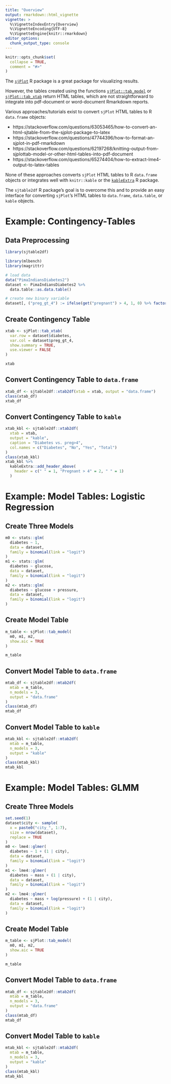 ```yaml
---
title: "Overview"
output: rmarkdown::html_vignette
vignette: >
  %\VignetteIndexEntry{Overview}
  %\VignetteEncoding{UTF-8}
  %\VignetteEngine{knitr::rmarkdown}
editor_options: 
  chunk_output_type: console
---
```


```r
knitr::opts_chunk$set(
  collapse = TRUE,
  comment = "#>"
)
```

The [`sjPlot`](https://CRAN.R-project.org/package=sjPlot) R package is a great package for visualizing results.

However, the tables created using the functions [`sjPlot::tab_model`](https://www.rdocumentation.org/packages/sjPlot/versions/2.8.4/topics/tab_model) or [`sjPlot::tab_xtab`](https://www.rdocumentation.org/packages/sjPlot/versions/2.8.4/topics/tab_xtab) return HTML tables, which are not straightforward to integrate into pdf-document or word-document Rmarkdown reports.

Various approaches/tutorials exist to convert `sjPlot` HTML tables to R `data.frame` objects: 

* https://stackoverflow.com/questions/63053465/how-to-convert-an-html-sjtable-from-the-sjplot-package-to-latex
* https://stackoverflow.com/questions/47744396/how-to-format-an-sjplot-in-pdf-rmarkdown
* https://stackoverflow.com/questions/62197268/knitting-output-from-sjplottab-model-or-other-html-tables-into-pdf-document
* https://stackoverflow.com/questions/65274404/how-to-extract-lme4-output-to-latex-tables

None of these approaches converts `sjPlot` HTML tables to R `data.frame` objects or integrates well with `knitr::kable` or the [`kableExtra`](https://CRAN.R-project.org/package=kableExtra) R package. 

The `sjtable2df` R package's goal is to overcome this and to provide an easy interface for converting `sjPlot`'s HTML tables to `data.frame`, `data.table`, or `kable` objects.

# Example: Contingency-Tables

## Data Preprocessing

```r
library(sjtable2df)

library(mlbench)
library(magrittr)

# load data
data("PimaIndiansDiabetes2")
dataset <- PimaIndiansDiabetes2 %>%
  data.table::as.data.table()

# create new binary variable
dataset[, ("preg_gt_4") := ifelse(get("pregnant") > 4, 1, 0) %>% factor()]
```

## Create Contingency Table

```r
xtab <- sjPlot::tab_xtab(
  var.row = dataset$diabetes,
  var.col = dataset$preg_gt_4,
  show.summary = TRUE,
  use.viewer = FALSE
)
```

```r
xtab
```

## Convert Contingency Table to `data.frame`

```r
xtab_df <- sjtable2df::xtab2df(xtab = xtab, output = "data.frame")
class(xtab_df)
xtab_df
```

## Convert Contingency Table to `kable`

```r
xtab_kbl <- sjtable2df::xtab2df(
  xtab = xtab,
  output = "kable",
  caption = "Diabetes vs. preg>4",
  col.names = c("Diabetes", "No", "Yes", "Total")
)
class(xtab_kbl)
xtab_kbl %>%
  kableExtra::add_header_above(
    header = c(" " = 1, "Pregnant > 4" = 2, " " = 1)
  )
```

# Example: Model Tables: Logistic Regression

## Create Three Models

```r
m0 <- stats::glm(
  diabetes ~ 1,
  data = dataset,
  family = binomial(link = "logit")
)
m1 <- stats::glm(
  diabetes ~ glucose,
  data = dataset,
  family = binomial(link = "logit")
)
m2 <- stats::glm(
  diabetes ~ glucose + pressure,
  data = dataset,
  family = binomial(link = "logit")
)
```

## Create Model Table

```r
m_table <- sjPlot::tab_model(
  m0, m1, m2,
  show.aic = TRUE
)
```


```r
m_table
```

## Convert Model Table to `data.frame`

```r
mtab_df <- sjtable2df::mtab2df(
  mtab = m_table,
  n_models = 3,
  output = "data.frame"
)
class(mtab_df)
mtab_df
```

## Convert Model Table to `kable`

```r
mtab_kbl <- sjtable2df::mtab2df(
  mtab = m_table,
  n_models = 3,
  output = "kable"
)
class(mtab_kbl)
mtab_kbl
```



# Example: Model Tables: GLMM

## Create Three Models

```r
set.seed(1)
dataset$city <- sample(
  x = paste0("city_", 1:7),
  size = nrow(dataset),
  replace = TRUE
)
m0 <- lme4::glmer(
  diabetes ~ 1 + (1 | city),
  data = dataset,
  family = binomial(link = "logit")
)
m1 <- lme4::glmer(
  diabetes ~ mass + (1 | city),
  data = dataset,
  family = binomial(link = "logit")
)
m2 <- lme4::glmer(
  diabetes ~ mass + log(pressure) + (1 | city),
  data = dataset,
  family = binomial(link = "logit")
)
```

## Create Model Table

```r
m_table <- sjPlot::tab_model(
  m0, m1, m2,
  show.aic = TRUE
)
```


```r
m_table
```

## Convert Model Table to `data.frame`

```r
mtab_df <- sjtable2df::mtab2df(
  mtab = m_table,
  n_models = 3,
  output = "data.frame"
)
class(mtab_df)
mtab_df
```

## Convert Model Table to `kable`

```r
mtab_kbl <- sjtable2df::mtab2df(
  mtab = m_table,
  n_models = 3,
  output = "kable"
)
class(mtab_kbl)
mtab_kbl
```
